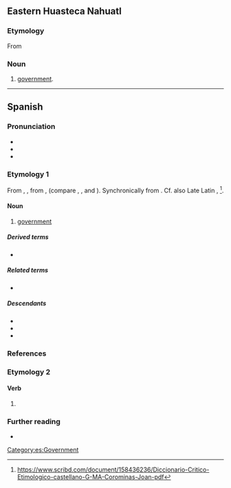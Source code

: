 ==Eastern Huasteca Nahuatl==

===Etymology===
From {{bor|nhe|es|gobierno}}

===Noun===
{{head|nhe|noun}}

# [[government]].

----

==Spanish==

===Pronunciation===
* {{es-IPA}}
* {{rhymes|es|eɾno}}
* {{hyph|es|go|bier|no}}

===Etymology 1===
From {{inh|es|osp|gouierno}}, {{m|osp|gouernio}}, from {{m|osp|gouernar}}, {{m|osp|gobernar||to govern}} (compare {{cog|ca|govern}}, {{cog|gl|goberno}}, {{cog|it|governo}} and {{cog|pt|governo}}). Synchronically from {{m|es|gobernar||to govern}}. Cf. also Late Latin {{m|la|gubernus}}, {{m|la|gubernius}}<ref>https://www.scribd.com/document/158436236/Diccionario-Critico-Etimologico-castellano-G-MA-Corominas-Joan-pdf</ref>.

====Noun====
{{es-noun|m}}

# [[government]]
#: {{syn|es|gobernamiento|q1=rare}}

=====Derived terms=====
* {{l|es|autogobierno}}

=====Related terms=====
* {{l|es|gobernar}}

=====Descendants=====
* {{desc|eu|gobernu|bor=1}}
* {{desc|ch|gobietno|bor=1}}
* {{desc|tl|gobyerno|bor=1}}

===References===
<references/>

===Etymology 2===
{{nonlemma}}

====Verb====
{{head|es|verb form}}

# {{es-verb form of|person=first-person|number=singular|tense=present|mood=indicative|ending=ar|gobernar}}

===Further reading===
* {{R:DRAE}}

[[Category:es:Government]]